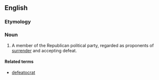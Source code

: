 ==English==

===Etymology===
{{blend|en|defeat|Republican}}

===Noun===
{{en-noun}}

# {{lb|en|US|pejorative|used by political opponents}} A member of the Republican political party, regarded as proponents of [[surrender]] and accepting defeat.

====Related terms====
* [[defeatocrat]]